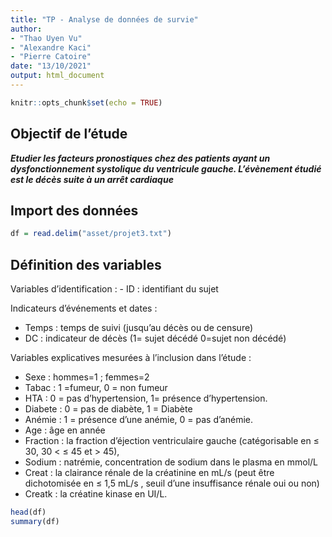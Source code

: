 ```yaml
---
title: "TP - Analyse de données de survie"
author: 
- "Thao Uyen Vu"
- "Alexandre Kaci"
- "Pierre Catoire"
date: "13/10/2021"
output: html_document
---
```


```r
knitr::opts_chunk$set(echo = TRUE)
```

## Objectif de l'étude

***Etudier les facteurs pronostiques chez des patients ayant un dysfonctionnement systolique du ventricule gauche. L'évènement étudié est le décès suite à un arrêt cardiaque***

## Import des données

```r
df = read.delim("asset/projet3.txt")
```

## Définition des variables

Variables d'identification :
- ID : identifiant du sujet

Indicateurs d'événements et dates :

- Temps : temps de suivi (jusqu’au décès ou de censure) 
- DC : indicateur de décès (1= sujet décédé 0=sujet non décédé) 

Variables explicatives mesurées à l'inclusion dans l'étude :

- Sexe : hommes=1 ; femmes=2
- Tabac : 1 =fumeur, 0 = non fumeur
- HTA : 0 = pas d’hypertension, 1= présence d’hypertension. 
- Diabete : 0 =  pas de diabète, 1  = Diabète
- Anémie : 1 = présence d’une anémie, 0 = pas d’anémie.
- Age : âge en année
- Fraction : la fraction d'éjection ventriculaire gauche (catégorisable en  ≤ 30, 30 < ≤ 45 et > 45),
- Sodium : natrémie, concentration de sodium dans le plasma en mmol/L
- Creat : la clairance rénale de la créatinine en mL/s (peut être dichotomisée en ≤ 1,5 mL/s , seuil d’une insuffisance rénale oui ou non)
- Creatk : la créatine kinase en UI/L.

```r
head(df)
summary(df)
```
